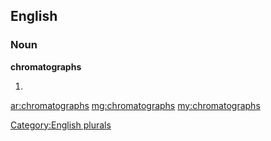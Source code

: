 ==English==

===Noun===
'''chromatographs'''

# {{plural of|[[chromatograph]]}}

[[Category:English plurals]]

[[ar:chromatographs]]
[[mg:chromatographs]]
[[my:chromatographs]]